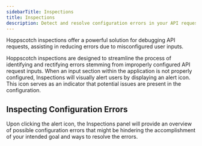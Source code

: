```yaml
---
sidebarTitle: Inspections
title: Inspections
description: Detect and resolve configuration errors in your API requests.
---
```


Hoppscotch inspections offer a powerful solution for debugging API requests, assisting in reducing errors due to misconfigured user inputs. 

Hoppscotch inspections are designed to streamline the process of identifying and rectifying errors stemming from improperly configured API request inputs. When an input section within the application is not properly configured, Inspections will visually alert users by displaying an alert icon. This icon serves as an indicator that potential issues are present in the configuration.

## Inspecting Configuration Errors

Upon clicking the alert icon, the Inspections panel will provide an overview of possible configuration errors that might be hindering the accomplishment of your intended goal and ways to resolve the errors.
